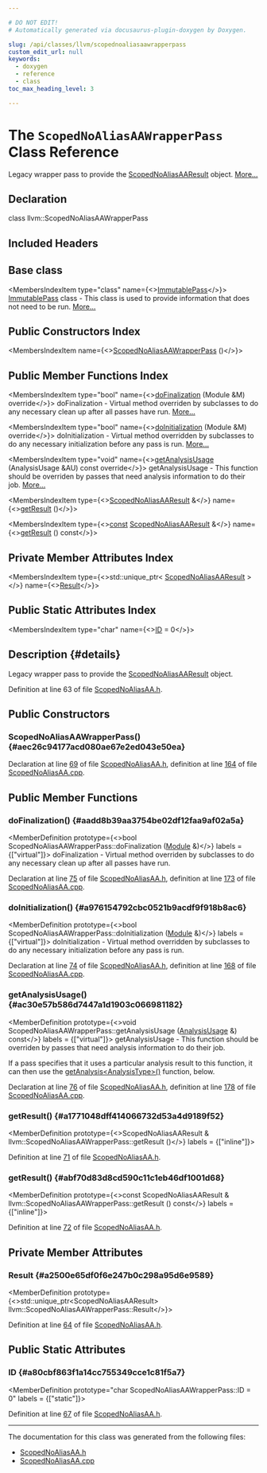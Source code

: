 ```yaml
---

# DO NOT EDIT!
# Automatically generated via docusaurus-plugin-doxygen by Doxygen.

slug: /api/classes/llvm/scopednoaliasaawrapperpass
custom_edit_url: null
keywords:
  - doxygen
  - reference
  - class
toc_max_heading_level: 3

---
```





# The `ScopedNoAliasAAWrapperPass` Class Reference

<DoxygenPage pluginConfig={pluginConfig}>

Legacy wrapper pass to provide the <a href="/docs/api/classes/llvm/scopednoaliasaaresult">ScopedNoAliasAAResult</a> object. <a href="#details">More...</a>

## Declaration

<CodeBlock>class llvm::ScopedNoAliasAAWrapperPass</CodeBlock>

## Included Headers

<IncludesList>
<IncludesListItem
  filePath="llvm/Analysis/ScopedNoAliasAA.h"
  permalink="/docs/api/files/include/include/llvm/include/llvm/analysis/scopednoaliasaa-h"
  isLocal="true" />
</IncludesList>

## Base class

<MembersIndex>

<MembersIndexItem
  type="class"
  name={<><a href="/docs/api/classes/llvm/immutablepass">ImmutablePass</a></>}>
<a href="/docs/api/classes/llvm/immutablepass">ImmutablePass</a> class - This class is used to provide information that does not need to be run. <a href="/docs/api/classes/llvm/immutablepass/#details">More...</a>
</MembersIndexItem>

</MembersIndex>

## Public Constructors Index

<MembersIndex>

<MembersIndexItem
  name={<><a href="#aec26c94177acd080ae67e2ed043e50ea">ScopedNoAliasAAWrapperPass</a> ()</>}>
</MembersIndexItem>

</MembersIndex>

## Public Member Functions Index

<MembersIndex>

<MembersIndexItem
  type="bool"
  name={<><a href="#aadd8b39aa3754be02df12faa9af02a5a">doFinalization</a> (Module &amp;M) override</>}>
doFinalization - Virtual method overriden by subclasses to do any necessary clean up after all passes have run. <a href="#aadd8b39aa3754be02df12faa9af02a5a">More...</a>
</MembersIndexItem>

<MembersIndexItem
  type="bool"
  name={<><a href="#a976154792cbc0521b9acdf9f918b8ac6">doInitialization</a> (Module &amp;M) override</>}>
doInitialization - Virtual method overridden by subclasses to do any necessary initialization before any pass is run. <a href="#a976154792cbc0521b9acdf9f918b8ac6">More...</a>
</MembersIndexItem>

<MembersIndexItem
  type="void"
  name={<><a href="#ac30e57b586d7447a1d1903c066981182">getAnalysisUsage</a> (AnalysisUsage &amp;AU) const override</>}>
getAnalysisUsage - This function should be overriden by passes that need analysis information to do their job. <a href="#ac30e57b586d7447a1d1903c066981182">More...</a>
</MembersIndexItem>

<MembersIndexItem
  type={<><a href="/docs/api/classes/llvm/scopednoaliasaaresult">ScopedNoAliasAAResult</a> &amp;</>}
  name={<><a href="#a1771048dff414066732d53a4d9189f52">getResult</a> ()</>}>
</MembersIndexItem>

<MembersIndexItem
  type={<><a href="/docs/api/files/lib/lib/target/lib/target/aarch64/aarch64promoteconstant-cpp/#a90f8350fecae261c25be85d38b451bff">const</a> <a href="/docs/api/classes/llvm/scopednoaliasaaresult">ScopedNoAliasAAResult</a> &amp;</>}
  name={<><a href="#abf70d83d8cd590c11c1eb46df1001d68">getResult</a> () const</>}>
</MembersIndexItem>

</MembersIndex>

## Private Member Attributes Index

<MembersIndex>

<MembersIndexItem
  type={<>std::unique&#95;ptr&lt; <a href="/docs/api/classes/llvm/scopednoaliasaaresult">ScopedNoAliasAAResult</a> &gt;</>}
  name={<><a href="#a2500e65df0f6e247b0c298a95d6e9589">Result</a></>}>
</MembersIndexItem>

</MembersIndex>

## Public Static Attributes Index

<MembersIndex>

<MembersIndexItem
  type="char"
  name={<><a href="#a80cbf863f1a14cc755349cce1c81f5a7">ID</a> = 0</>}>
</MembersIndexItem>

</MembersIndex>

## Description {#details}

Legacy wrapper pass to provide the <a href="/docs/api/classes/llvm/scopednoaliasaaresult">ScopedNoAliasAAResult</a> object.

Definition at line 63 of file <a href="/docs/api/files/include/include/llvm/include/llvm/analysis/scopednoaliasaa-h">ScopedNoAliasAA.h</a>.

<SectionDefinition>

## Public Constructors

### ScopedNoAliasAAWrapperPass() {#aec26c94177acd080ae67e2ed043e50ea}

<MemberDefinition
  prototype="ScopedNoAliasAAWrapperPass::ScopedNoAliasAAWrapperPass ()">

Declaration at line <a href="/docs/api/files/include/include/llvm/include/llvm/analysis/scopednoaliasaa-h/#l00069">69</a> of file <a href="/docs/api/files/include/include/llvm/include/llvm/analysis/scopednoaliasaa-h">ScopedNoAliasAA.h</a>, definition at line <a href="/docs/api/files/lib/lib/analysis/scopednoaliasaa-cpp/#l00164">164</a> of file <a href="/docs/api/files/lib/lib/analysis/scopednoaliasaa-cpp">ScopedNoAliasAA.cpp</a>.
</MemberDefinition>

</SectionDefinition>

<SectionDefinition>

## Public Member Functions

### doFinalization() {#aadd8b39aa3754be02df12faa9af02a5a}

<MemberDefinition
  prototype={<>bool ScopedNoAliasAAWrapperPass::doFinalization (<a href="/docs/api/classes/llvm/module">Module</a> &amp;)</>}
  labels = {["virtual"]}>
doFinalization - Virtual method overriden by subclasses to do any necessary clean up after all passes have run.

Declaration at line <a href="/docs/api/files/include/include/llvm/include/llvm/analysis/scopednoaliasaa-h/#l00075">75</a> of file <a href="/docs/api/files/include/include/llvm/include/llvm/analysis/scopednoaliasaa-h">ScopedNoAliasAA.h</a>, definition at line <a href="/docs/api/files/lib/lib/analysis/scopednoaliasaa-cpp/#l00173">173</a> of file <a href="/docs/api/files/lib/lib/analysis/scopednoaliasaa-cpp">ScopedNoAliasAA.cpp</a>.
</MemberDefinition>

### doInitialization() {#a976154792cbc0521b9acdf9f918b8ac6}

<MemberDefinition
  prototype={<>bool ScopedNoAliasAAWrapperPass::doInitialization (<a href="/docs/api/classes/llvm/module">Module</a> &amp;)</>}
  labels = {["virtual"]}>
doInitialization - Virtual method overridden by subclasses to do any necessary initialization before any pass is run.

Declaration at line <a href="/docs/api/files/include/include/llvm/include/llvm/analysis/scopednoaliasaa-h/#l00074">74</a> of file <a href="/docs/api/files/include/include/llvm/include/llvm/analysis/scopednoaliasaa-h">ScopedNoAliasAA.h</a>, definition at line <a href="/docs/api/files/lib/lib/analysis/scopednoaliasaa-cpp/#l00168">168</a> of file <a href="/docs/api/files/lib/lib/analysis/scopednoaliasaa-cpp">ScopedNoAliasAA.cpp</a>.
</MemberDefinition>

### getAnalysisUsage() {#ac30e57b586d7447a1d1903c066981182}

<MemberDefinition
  prototype={<>void ScopedNoAliasAAWrapperPass::getAnalysisUsage (<a href="/docs/api/classes/llvm/analysisusage">AnalysisUsage</a> &amp;) const</>}
  labels = {["virtual"]}>
getAnalysisUsage - This function should be overriden by passes that need analysis information to do their job.

If a pass specifies that it uses a particular analysis result to this function, it can then use the <a href="/docs/api/classes/llvm/pass/#a4863e5e463fb79955269fbf7fbf52b80">getAnalysis&lt;AnalysisType&gt;()</a> function, below.

Declaration at line <a href="/docs/api/files/include/include/llvm/include/llvm/analysis/scopednoaliasaa-h/#l00076">76</a> of file <a href="/docs/api/files/include/include/llvm/include/llvm/analysis/scopednoaliasaa-h">ScopedNoAliasAA.h</a>, definition at line <a href="/docs/api/files/lib/lib/analysis/scopednoaliasaa-cpp/#l00178">178</a> of file <a href="/docs/api/files/lib/lib/analysis/scopednoaliasaa-cpp">ScopedNoAliasAA.cpp</a>.
</MemberDefinition>

### getResult() {#a1771048dff414066732d53a4d9189f52}

<MemberDefinition
  prototype={<>ScopedNoAliasAAResult &amp; llvm::ScopedNoAliasAAWrapperPass::getResult ()</>}
  labels = {["inline"]}>

Definition at line <a href="/docs/api/files/include/include/llvm/include/llvm/analysis/scopednoaliasaa-h/#l00071">71</a> of file <a href="/docs/api/files/include/include/llvm/include/llvm/analysis/scopednoaliasaa-h">ScopedNoAliasAA.h</a>.
</MemberDefinition>

### getResult() {#abf70d83d8cd590c11c1eb46df1001d68}

<MemberDefinition
  prototype={<>const ScopedNoAliasAAResult &amp; llvm::ScopedNoAliasAAWrapperPass::getResult () const</>}
  labels = {["inline"]}>

Definition at line <a href="/docs/api/files/include/include/llvm/include/llvm/analysis/scopednoaliasaa-h/#l00072">72</a> of file <a href="/docs/api/files/include/include/llvm/include/llvm/analysis/scopednoaliasaa-h">ScopedNoAliasAA.h</a>.
</MemberDefinition>

</SectionDefinition>

<SectionDefinition>

## Private Member Attributes

### Result {#a2500e65df0f6e247b0c298a95d6e9589}

<MemberDefinition
  prototype={<>std::unique&#95;ptr&lt;ScopedNoAliasAAResult&gt; llvm::ScopedNoAliasAAWrapperPass::Result</>}>

Definition at line <a href="/docs/api/files/include/include/llvm/include/llvm/analysis/scopednoaliasaa-h/#l00064">64</a> of file <a href="/docs/api/files/include/include/llvm/include/llvm/analysis/scopednoaliasaa-h">ScopedNoAliasAA.h</a>.
</MemberDefinition>

</SectionDefinition>

<SectionDefinition>

## Public Static Attributes

### ID {#a80cbf863f1a14cc755349cce1c81f5a7}

<MemberDefinition
  prototype="char ScopedNoAliasAAWrapperPass::ID = 0"
  labels = {["static"]}>

Definition at line <a href="/docs/api/files/include/include/llvm/include/llvm/analysis/scopednoaliasaa-h/#l00067">67</a> of file <a href="/docs/api/files/include/include/llvm/include/llvm/analysis/scopednoaliasaa-h">ScopedNoAliasAA.h</a>.
</MemberDefinition>

</SectionDefinition>

<hr/>

The documentation for this class was generated from the following files:

<ul>
<li><a href="/docs/api/files/include/include/llvm/include/llvm/analysis/scopednoaliasaa-h">ScopedNoAliasAA.h</a></li>
<li><a href="/docs/api/files/lib/lib/analysis/scopednoaliasaa-cpp">ScopedNoAliasAA.cpp</a></li>
</ul>

</DoxygenPage>
